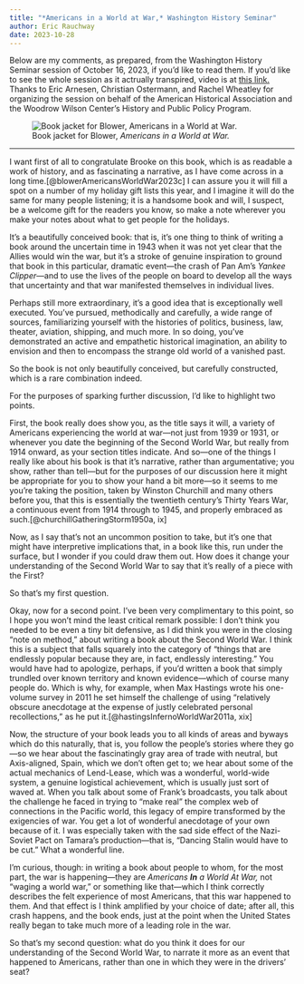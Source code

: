 ```yaml
---
title: "*Americans in a World at War,* Washington History Seminar"
author: Eric Rauchway
date: 2023-10-28
---
```


Below are my comments, as prepared, from the Washington History Seminar session of October 16, 2023, if you'd like to read them. If you'd like to see the whole session as it actrually transpired, video is at [this link.](https://www.youtube.com/watch?v=IgK0oWftoTM) Thanks to Eric Arnesen, Christian Ostermann, and Rachel Wheatley for organizing the session on behalf of the American Historical Association and the Woodrow Wilson Center's History and Public Policy Program. 

![Book jacket for Blower, *Americans in a World at War.*](blower.jpeg)

---


I want first of all to congratulate Brooke on this book, which is as readable a work of history, and as fascinating a narrative, as I have come across in a long time.[@blowerAmericansWorldWar2023c] I can assure you it will fill a spot on a number of my holiday gift lists this year, and I imagine it will do the same for many people listening; it is a handsome book and will, I suspect, be a welcome gift for the readers you know, so make a note wherever you make your notes about what to get people for the holidays. 

It's a beautifully conceived book: that is, it's one thing to think of writing a book around the uncertain time in 1943 when it was not yet clear that the Allies would win the war, but it's a stroke of genuine inspiration to ground that book in this particular, dramatic event---the crash of Pan Am's *Yankee Clipper*---and to use the lives of the people on board to develop all the ways that uncertainty and that war manifested themselves in individual lives.

Perhaps still more extraordinary, it's a good idea that is exceptionally well executed. You've pursued, methodically and carefully, a wide range of sources, familiarizing yourself with the histories of politics, business, law, theater, aviation, shipping, and much more. In so doing, you've demonstrated an active and empathetic historical imagination, an ability to envision and then to encompass the strange old world of a vanished past.

So the book is not only beautifully conceived, but carefully constructed, which is a rare combination indeed.

For the purposes of sparking further discussion, I'd like to highlight two points.

First, the book really does show you, as the title says it will, a variety of Americans experiencing the world at war---not just from 1939 or 1931, or whenever you date the beginning of the Second World War, but really from 1914 onward, as your section titles indicate. And so---one of the things I really like about his book is that it's narrative, rather than argumentative; you show, rather than tell---but for the purposes of our discussion here it might be appropriate for you to show your hand a bit more---so it seems to me you're taking the position, taken by Winston Churchill and many others before you, that this is essentially the twentieth century's Thirty Years War, a continuous event from 1914 through to 1945, and properly embraced as such.[@churchillGatheringStorm1950a, ix] 

Now, as I say that's not an uncommon position to take, but it's one that might have interpretive implications that, in a book like this, run under the surface, but I wonder if you could draw them out. How does it change your understanding of the Second World War to say that it's really of a piece with the First? 

So that's my first question.

Okay, now for a second point. I've been very complimentary to this point, so I hope you won't mind the least critical remark possible: I don't think you needed to be even a tiny bit defensive, as I did think you were in the closing "note on method," about writing a book about the Second World War. I think this is a subject that falls squarely into the category of "things that are endlessly popular because they are, in fact, endlessly interesting." You would have had to apologize, perhaps, if you'd written a book that simply trundled over known territory and known evidence---which of course many people do. Which is why, for example, when Max Hastings wrote his one-volume survey in 2011 he set himself the challenge of using "relatively obscure anecdotage at the expense of justly celebrated personal recollections," as he put it.[@hastingsInfernoWorldWar2011a, xix]

Now, the structure of your book leads you to all kinds of areas and byways which do this naturally, that is, you follow the people's stories where they go---so we hear about the fascinatingly gray area of trade with neutral, but Axis-aligned, Spain, which we don't often get to; we hear about some of the actual mechanics of Lend-Lease, which was a wonderful, world-wide system, a genuine logistical achievement, which is usually just sort of waved at. When you talk about some of Frank's broadcasts, you talk about the challenge he faced in trying to "make real" the complex web of connections in the Pacific world, this legacy of empire transformed by the exigencies of war. You get a lot of wonderful anecdotage of your own because of it. I was especially taken with the sad side effect of the Nazi-Soviet Pact on Tamara's production---that is, "Dancing Stalin would have to be cut." What a wonderful line.

I'm curious, though: in writing a book about people to whom, for the most part, the war is happening---they are *Americans **In** a World At War,* not "waging a world war," or something like that---which I think correctly describes the felt experience of most Americans, that this war happened to them. And that effect is I think amplified by your choice of date; after all, this crash happens, and the book ends, just at the point when the United States really began to take much more of a leading role in the war. 

So that's my second question: what do you think it does for our understanding of the Second World War, to narrate it more as an event that happened to Americans, rather than one in which they were in the drivers' seat?
